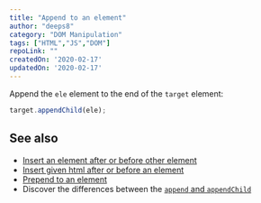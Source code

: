 ```yaml
---
title: "Append to an element"
author: "deeps8"
category: "DOM Manipulation"
tags: ["HTML","JS","DOM"]
repoLink: ""
createdOn: '2020-02-17'
updatedOn: '2020-02-17'
---
```


Append the `ele` element to the end of the `target` element:
<CodeBlock>
```js
target.appendChild(ele);
```
</CodeBlock>

## See also

-   [Insert an element after or before other element](https://phuoc.ng/collection/html-dom/insert-an-element-after-or-before-other-element/)
-   [Insert given html after or before an element](https://phuoc.ng/collection/html-dom/insert-given-html-after-or-before-an-element/)
-   [Prepend to an element](https://phuoc.ng/collection/html-dom/prepend-to-an-element/)
-   Discover the differences between the [`append` and `appendChild`](https://phuoc.ng/collection/this-vs-that/append-vs-append-child/)